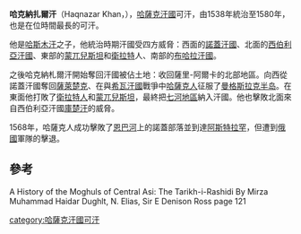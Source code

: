 {{Refimprove|time=2021-02-27T02:33:02+00:00}}
'''哈克納扎爾汗'''（Haqnazar Khan，{{bd|1509年||1580年}}），[[哈薩克汗國|哈薩克汗國]]可汗，由1538年統治至1580年，也是在位時間最長的可汗。

他是[[哈斯木汗|哈斯木汗]]之子，他統治時期汗國受四方威脅：西面的[[諾蓋汗國|諾蓋汗國]]、北面的[[西伯利亞汗國|西伯利亞汗國]]、東部的[[蒙兀兒斯坦|蒙兀兒斯坦]]和[[衛拉特|衛拉特]]人、南部的[[布哈拉汗國|布哈拉汗國]]。

之後哈克納札爾汗開始奪回汗國被佔土地：收回薩里-阿爾卡的北部地區。向西從諾蓋汗國奪回[[薩萊楚克|薩萊楚克]]、在與[[希瓦汗國|希瓦汗國]]戰爭中[[哈薩克人|哈薩克人]]征服了[[曼格斯拉克半岛|曼格斯拉克半岛]]。在東面他打敗了[[四衛拉特|衛拉特人]]和[[蒙兀兒斯坦|蒙兀兒斯坦]]，最終把[[七河地區|七河地區]]納入汗國。他也擊敗北面來自西伯利亞汗國[[庫楚汗|庫楚汗]]的威脅。

1568年，哈薩克人成功擊敗了[[恩巴河|恩巴河]]上的諾蓋部落並到達[[阿斯特拉罕|阿斯特拉罕]]，但遭到[[俄國|俄國]]軍隊的擊退。

==參考==
A History of the Moghuls of Central Asi: The Tarikh-i-Rashidi By Mirza Muhammad Haidar Dughlt, N. Elias, Sir E Denison Ross page 121

[[category:哈薩克汗國可汗|category:哈薩克汗國可汗]]